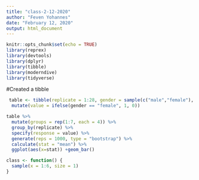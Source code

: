 ```yaml
---
title: "class-2-12-2020"
author: "Feven Yohannes"
date: "February 12, 2020"
output: html_document
---
```


```r
knitr::opts_chunk$set(echo = TRUE)
library(reprex)
library(devtools)
library(dplyr)
library(tibble)
library(moderndive)
library(tidyverse)
```

#Created a tibble
```r
 table <- tibble(replicate = 1:28, gender = sample(c("male","female"), size = 28, replace = TRUE, prob=c(16/28,14/28))) %>%
  mutate(value = ifelse(gender == "female", 1, 0))

table %>%
  mutate(groups = rep(1:7, each = 4)) %>%
  group_by(replicate) %>%
  specify(response = value) %>%
  generate(reps = 1000, type = "bootstrap") %>%
  calculate(stat = "mean") %>%
  ggplot(aes(x=stat)) +geom_bar()
```
```r
class <- function() {
  sample(x = 1:6, size = 1)
}
```

